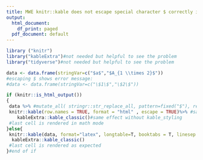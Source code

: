 ```yaml
---
title: MWE knitr::kable does not escape special character $ correctly in the string data when knitring to html (to PDF is okay)
output:
  html_document:
    df_print: paged
  pdf_document: default
---
```


```r



library ("knitr")
library("kableExtra")#not needed but helpful to see the problem
library("tidyverse")#not needed but helpful to see the problem

data <- data.frame(stringVar=c("$a$","$A_{1 \\times 2}$"))
#escaping $ shows error message:
#data <- data.frame(stringVar=c("\$1\$","\$2\$"))

if (knitr::is_html_output())
{
 data %>% #mutate_all( stringr::str_replace_all, pattern=fixed("$"), replacement="\\$") %>% 
 knitr::kable(row.names = TRUE, format = "html" , escape = TRUE)%>% #same effect with escape=FALSE
    kableExtra::kable_classic()#same effect without kable_styling
 #last cell is rendered in math mode
}else{
 knitr::kable(data, format="latex", longtable=T, booktabs = T, linesep = "", row.names = TRUE, escape = FALSE) %>%
  kableExtra::kable_classic()
 #last cell is rendered as expected
}#end of if


```